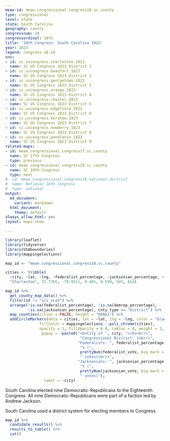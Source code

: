 ```yaml
---
meae-id: meae.congressional.congress18.sc.county
type: congressional
level: state
state: South Carolina
geography: county
congressnum: 18
congressordinal: 18th
title: '18th Congress: South Carolina 1823'
year: 1823
legend: congress-18-19
nnv:
- id: sc.uscongress.charleston.1823
  name: SC US Congress 1823 District 1
- id: sc.uscongress.beaufort.1823
  name: SC US Congress 1823 District 2
- id: sc.uscongress.georgetown.1823
  name: SC US Congress 1823 District 3
- id: sc.uscongress.orange.1823
  name: SC US Congress 1823 District 4
- id: sc.uscongress.chester.1823
  name: SC US Congress 1823 District 5
- id: sc.uscongress.edgefield.1823
  name: SC US Congress 1823 District 6
- id: sc.uscongress.kershaw.1823
  name: SC US Congress 1823 District 7
- id: sc.uscongress.newberry.1823
  name: SC US Congress 1823 District 8
- id: sc.uscongress.pendleton.1823
  name: SC US Congress 1823 District 9
related-maps:
- id: meae.congressional.congress17.sc.county
  name: SC 17th Congress
  type: previous
- id: meae.congressional.congress19.sc.county
  name: SC 19th Congress
  type: next
#- id: meae.congressional.congress18.national.district
#  name: National 18th Congress
#  type: national
output:
  md_document:
    variant: markdown
  html_document:
    theme: default
always_allow_html: yes
layout: maps-show

---
```


```r
library(leaflet)
library(tidyverse)
library(USAboundaries)
library(mappingelections)

map_id <- "meae.congressional.congress18.sc.county"

cities <- tribble(
  ~city, ~lat, ~lng, ~federalist_percentage, ~jacksonian_percentage, ~federalist_vote, ~jacksonian_vote, 
  "Charleston", 32.7765, -79.9311, 0.401, 0.599, 545, 814)
```

<div class="map">

```r
map_id %>%
  get_county_map_data() %>%
  filter(id != "scs_nca5") %>% 
  arrange(!is.na(federalist_percentage), !is.na(demrep_percentage), 
          !is.na(jacksonian_percentage), cnty_type == "District") %>%
  map_counties(cities = FALSE, height = "600px") %>% 
  addCircleMarkers(data = cities, lat = ~lat, lng = ~lng, color = "black",
               fillColor = mappingelections:::poli_chrome(cities),
               opacity = 1, fillOpacity = 0.8, radius = 8, weight = 3,
                popup = ~paste0("<b>City of ", city, "</b><br/>",
                                 "Congressional District: 1<br/>",
                                "Federalists: ", federalist_percentage * 100,
                                 "% (", 
                                 prettyNum(federalist_vote, big.mark = ","),
                                 " votes)<br/>",
                                "Jacksonians: ", jacksonian_percentage * 100,
                                 "% (", 
                                 prettyNum(jacksonian_vote, big.mark = ","),
                                 " votes)"),
                 label = ~city)
```

</div>

South Carolina elected nine Democratic-Republicans to the Eighteenth Congress. All nine Democratic-Republicans were part of a faction led by Andrew Jackson.

South Carolina used a district system for electing members to Congress. 

<div class="results-table">

```r
map_id %>%
  candidate_results() %>%
  results_to_table() %>%
  cat()
```

</div>
